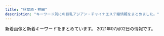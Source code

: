 ```yaml
---
title: "秋葉原・神田"
description: "キーワード別にの巨乳アジアン・チャイナエステ嬢情報をまとめました。"
---
```


新着画像と新着キーワードをまとめています。
2021年07月02日の情報です。

<DmmAffiliateIns />
<KeywordTable
  shops={
    [
    {
        "url": "http://yume-massage.info/",
        "keywords": {
            "E": 7,
            "88": 3,
            "85": 2,
            "87": 6,
            "D": 7,
            "86": 3,
            "84": 3,
            "C": 20
        },
        "name": "\u5922",
        "img_links": [
            "http://yume-massage.info/img/nos.jpg",
            "http://yume-massage.info/img/st06.jpg",
            "http://yume-massage.info/img/sta10.jpg",
            "http://yume-massage.info/sp/img/tel.jpg",
            "http://yume-massage.info/sp/img/s9.jpg",
            "http://yume-massage.info/sp/img/cam.jpg",
            "http://yume-massage.info/img/st4.jpg",
            "http://yume-massage.info/sp/img/pic.jpg",
            "http://yume-massage.info/img/sta4.jpg",
            "http://yume-massage.info/img/sta9.jpg",
            "http://yume-massage.info/sp/img/p-9.jpg",
            "http://yume-massage.info/img/st1.jpg",
            "http://yume-massage.info/img/head.jpg",
            "http://yume-massage.info/sp/img/s1.jpg",
            "http://yume-massage.info/img/s9.jpg",
            "http://yume-massage.info/img/r9.jpg",
            "http://yume-massage.info/img/st6.jpg",
            "http://yume-massage.info/img/st3.jpg",
            "http://yume-massage.info/img/st5.jpg",
            "http://yume-massage.info/img/sta6.jpg",
            "http://yume-massage.info/img/s10.jpg",
            "http://yume-massage.info/sp/img/sys.jpg",
            "http://yume-massage.info/sp/img/s10.jpg",
            "http://yume-massage.info/sp/img/t-t.jpg",
            "http://yume-massage.info/img/s6.jpg",
            "http://yume-massage.info/img/s7.jpg",
            "http://yume-massage.info/sp/img/s8.jpg",
            "http://yume-massage.info/sp/img/tit.jpg",
            "http://yume-massage.info/sp/img/s7.jpg",
            "http://yume-massage.info/img/botton.jpg",
            "http://yume-massage.info/img/st9.jpg",
            "http://yume-massage.info/img/sta8.jpg",
            "http://yume-massage.info/sp/img/time.jpg",
            "http://yume-massage.info/img/mo.png",
            "http://yume-massage.info/img/st10.jpg",
            "http://yume-massage.info/sp/img/s4.jpg",
            "http://yume-massage.info/sp/img/pc.jpg",
            "http://yume-massage.info/img/xmas.png",
            "http://yume-massage.info/img/s1.jpg",
            "http://yume-massage.info/img/st2.jpg",
            "http://yume-massage.info/img/sta7.jpg",
            "http://yume-massage.info/img/kan.jpg",
            "http://yume-massage.info/sp/img/botton.jpg",
            "http://yume-massage.info/img/sta1.jpg",
            "http://yume-massage.info/img/head2.jpg",
            "http://yume-massage.info/sp/img/t-o.jpg",
            "http://yume-massage.info/sp/img/add.jpg",
            "http://yume-massage.info/sp/img/add2.jpg",
            "http://yume-massage.info/img/s4.jpg",
            "http://yume-massage.info/sp/img/p-6.jpg",
            "http://yume-massage.info/sp/img/t-r.jpg",
            "http://yume-massage.info/sp/img/t-s.jpg",
            "http://yume-massage.info/sp/img/kan.jpg",
            "http://yume-massage.info/img/s8.jpg",
            "http://yume-massage.info/img/st8.jpg",
            "http://yume-massage.info/sp/img/t-a.jpg",
            "http://yume-massage.info/sp/img/s6.jpg",
            "http://yume-massage.info/img/st7.jpg",
            "http://yume-massage.info/sp/img/info.jpg",
            "http://yume-massage.info/sp/img/p-10.jpg"
        ],
        "station": "\u6d45\u8349\u6a4b\u99c5"
    },
    {
        "img_links": [
            "http://www.asakusabashi-est.xyz/images/top/t2.jpg",
            "http://www.asakusabashi-est.xyz/images/index-aridel_02.jpg",
            "http://www.asakusabashi-est.xyz/images/nav/lanmu-t-job.jpg",
            "http://www.asakusabashi-est.xyz/images/idnex-down/index-down-if_05.jpg",
            "http://www.asakusabashi-est.xyz/images/shop/zi2.png",
            "http://www.asakusabashi-est.xyz/images/shop/zi4.png",
            "http://www.asakusabashi-est.xyz/images/index-aridel_18.jpg",
            "http://www.asakusabashi-est.xyz/images/sys/lanmu-zi-s7.png",
            "http://www.asakusabashi-est.xyz/images/idnex-down/index-down-if_03.jpg",
            "http://www.asakusabashi-est.xyz/images/staff/akira.jpg",
            "http://www.asakusabashi-est.xyz/images/staff/2/moro/moro.jpg",
            "http://www.asakusabashi-est.xyz/images/staff/4/3.jpg",
            "http://www.asakusabashi-est.xyz/images/idnex-down/index-down-if_07.jpg",
            "http://www.asakusabashi-est.xyz/images/staff/4/2.jpg",
            "http://www.asakusabashi-est.xyz/images/top/t3.jpg",
            "http://www.asakusabashi-est.xyz/images/shop/zi.png",
            "http://www.asakusabashi-est.xyz/images/nav/lanmu-t-st.jpg",
            "http://www.asakusabashi-est.xyz/images/staff/6.jpg",
            "http://www.asakusabashi-est.xyz/images/index-aridel_07.jpg",
            "http://www.asakusabashi-est.xyz/images/index-aridel_24.jpg",
            "http://www.asakusabashi-est.xyz/images/index-aridel_10.jpg",
            "http://www.asakusabashi-est.xyz/images/nav/lanmu-t-sys.jpg",
            "http://www.asakusabashi-est.xyz/images/staff/4/4.jpg",
            "http://www.asakusabashi-est.xyz/images/idnex-down/index-down-if_12.jpg",
            "http://www.asakusabashi-est.xyz/images/top/t3.png",
            "http://www.asakusabashi-est.xyz/images/shop/zi3.png",
            "http://www.asakusabashi-est.xyz/images/index-aridel_20.jpg"
        ],
        "keywords": {
            "84": 1
        },
        "url": "http://www.asakusabashi-est.xyz/",
        "name": "Oualia\u30fb\u30af\u30aa\u30ea\u30a2",
        "station": "JR\u6d45\u8349\u6a4b\u99c5\u6771\u53e3"
    },
    {
        "station": "JR\u795e\u7530\u99c5\u897f\u53e3",
        "img_links": [
            "https://kanda-on.work/images/st/st_mika2.jpg",
            "https://kanda-on.work/images/st/st_yuumi.jpg",
            "https://kanda-on.work/images/st/st_kana.jpg",
            "https://kanda-on.work/images/st/st_akira.jpg",
            "https://kanda-on.work/images/top_campaign.jpg",
            "https://kanda-on.work/images/st/st_saya.jpg",
            "https://kanda-on.work/images/st/st_mio.jpg",
            "https://kanda-on.work/images/st/st_rara.jpg",
            "https://kanda-on.work/images/st/st_mika.jpg",
            "https://kanda-on.work/images/st/st_rio.jpg",
            "https://kanda-on.work/images/st/st_ayumi.jpg",
            "https://kanda-on.work/images/st/st_kiki.jpg",
            "https://kanda-on.work/images/top2.png",
            "https://kanda-on.work/images/st/st_ruka.jpg",
            "https://kanda-on.work/images/st/st_ringo.jpg",
            "https://kanda-on.work/images/st/st_kaori.jpg",
            "https://kanda-on.work/images/st/st_natsuko.jpg",
            "https://kanda-on.work/images/st/st_koko.jpg",
            "https://kanda-on.work/images/st/st_miki.jpg",
            "https://kanda-on.work/images/st/st_hitomi.jpg",
            "https://kanda-on.work/images/st/st_arisa.jpg",
            "https://kanda-on.work/images/st/st_yuzuki.jpg",
            "https://kanda-on.work/images/st/st_lemon.jpg",
            "https://kanda-on.work/images/st/st_haruka.jpg",
            "https://kanda-on.work/images/st/st_ruru.jpg",
            "https://kanda-on.work/images/st/st_mina.jpg",
            "https://kanda-on.work/images/st/st_rara2.jpg",
            "https://kanda-on.work/images/top_campaign_bottom.jpg",
            "https://kanda-on.work/images/st/st_yuri.jpg",
            "https://kanda-on.work/images/st/st_yuki.jpg",
            "https://kanda-on.work/images/st/st_moe.jpg",
            "https://kanda-on.work/images/top.png",
            "https://kanda-on.work/images/st/st_yukina.jpg"
        ],
        "keywords": {
            "F": 29,
            "\u4e73": 6,
            "\u5de8\u4e73": 6,
            "C": 33,
            "G": 4
        },
        "url": "https://kanda-on.work/",
        "name": "\u6e29"
    },
    {
        "url": "https://mizuno-koi.com/",
        "img_links": [
            "https://mizuno-koi.com/wp-content/uploads/2019/12/345678976mizunoko.jpg",
            "https://mizuno-koi.com/wp-content/uploads/2019/06/WechatIMG506.jpeg",
            "https://mizuno-koi.com/wp-content/uploads/2021/03/897261mizunoko.jpg",
            "https://mizuno-koi.com/wp-content/themes/este/img/1.jpg",
            "https://mizuno-koi.com/wp-content/uploads/2021/05/87652178mizunoko.jpg",
            "https://mizuno-koi.com/wp-content/uploads/2019/12/21mizunoko.jpg",
            "https://mizuno-koi.com/wp-content/themes/este/img/tel_header.png",
            "https://mizuno-koi.com/wp-content/themes/este/img/top-img03.png",
            "https://mizuno-koi.com/wp-content/uploads/2021/06/2111mizunoko.jpg",
            "https://mizuno-koi.com/wp-content/uploads/2021/05/8761iyashinoizumi.jpg",
            "https://mizuno-koi.com/wp-content/themes/este/img/top-img02e.png",
            "https://mizuno-koi.com/wp-content/uploads/2021/03/32121mizunoko.jpg",
            "https://mizuno-koi.com/wp-content/themes/este/img/top-img01a.png",
            "https://mizuno-koi.com/wp-content/uploads/2019/12/121mizunoko.jpg",
            "https://mizuno-koi.com/wp-content/uploads/2020/01/211mizunoko.jpg",
            "https://mizuno-koi.com/wp-content/uploads/2019/12/21897mizunoko.jpg",
            "https://mizuno-koi.com/wp-content/uploads/2021/06/8976512mizunoko.jpg",
            "https://mizuno-koi.com/wp-content/themes/este/img/3.jpg",
            "https://mizuno-koi.com/wp-content/uploads/2021/06/423567867tymizunoko.jpg",
            "https://mizuno-koi.com/wp-content/themes/este/img/2.jpg",
            "https://mizuno-koi.com/wp-content/themes/este/img/tel_footer.png",
            "https://mizuno-koi.com/wp-content/themes/este/img/call.png",
            "https://mizuno-koi.com/wp-content/themes/este/img/top-img01.png",
            "https://mizuno-koi.com/wp-content/themes/este/img/top-img04.png",
            "https://mizuno-koi.com/wp-content/uploads/2021/03/2111mizunoko.jpg",
            "https://mizuno-koi.com/wp-content/uploads/2021/03/9876543mizunoko.jpg",
            "https://mizuno-koi.com/wp-content/uploads/2021/05/45678976mizunoko.jpg",
            "https://mizuno-koi.com/wp-content/themes/este/img/4.jpg",
            "https://mizuno-koi.com/wp-content/uploads/2019/04/89765241mizunoko.jpg",
            "https://mizuno-koi.com/wp-content/themes/este/img/top-img01b.png"
        ],
        "station": "JR\u795e\u7530\u99c5\u5357\u53e3",
        "keywords": {
            "C": 10,
            "E": 10,
            "D": 28
        },
        "name": "\u6c34\u306e\u604b"
    },
    {
        "station": "JR\u795e\u7530\u99c5\u5317\u53e3",
        "url": "http://yudokoro.xyz/",
        "img_links": [
            "http://yudokoro.xyz/images/st/st_momoka.jpg",
            "http://yudokoro.xyz/images/st/st_mimi.jpg",
            "http://yudokoro.xyz/images/header_main_visual1.jpg",
            "http://yudokoro.xyz/images/st/st_miho.jpg",
            "http://yudokoro.xyz/images/st/st_yaya.jpg",
            "http://yudokoro.xyz/images/st/st_miro.jpg",
            "http://yudokoro.xyz/images/concept.jpg",
            "http://yudokoro.xyz/images/news_image.jpg",
            "http://yudokoro.xyz/images/header_img.png",
            "http://yudokoro.xyz/images/st/st_koko.jpg",
            "http://yudokoro.xyz/images/st/st_yuyu.jpg",
            "http://yudokoro.xyz/images/st/st_rena.jpg",
            "http://yudokoro.xyz/images/st/st_yui.jpg",
            "http://yudokoro.xyz/images/st/st_ao.jpg",
            "http://yudokoro.xyz/images/st/st_hana.jpg",
            "http://yudokoro.xyz/images/st/st_ai.jpg",
            "http://yudokoro.xyz/images/header_main_visual2.jpg",
            "http://yudokoro.xyz/images/st/st_yumi.jpg",
            "http://yudokoro.xyz/images/st/st_hime.jpg",
            "http://yudokoro.xyz/images/campaign.jpg",
            "http://yudokoro.xyz/images/header_main_visual3.jpg",
            "http://yudokoro.xyz/images/st/st_rara.jpg",
            "http://yudokoro.xyz/images/st/st_narumi.jpg",
            "http://yudokoro.xyz/images/st/st_miku.jpg",
            "http://yudokoro.xyz/images/st/st_maya.jpg"
        ],
        "keywords": {
            "F": 28,
            "D": 336,
            "E": 56,
            "C": 56,
            "G": 28
        },
        "name": "\u7652\u51e6\uff5e\u3086\u3069\u3053\u308d"
    },
    {
        "keywords": {
            "88": 1,
            "86": 1,
            "C": 2,
            "D": 2,
            "87": 2
        },
        "img_links": [
            "http://megami.estheya.com/css/nav/nav-004.jpg",
            "http://megami.estheya.com/css/nav/nav-001.jpg",
            "http://megami.estheya.com/css/nav/nav-005.jpg",
            "http://megami.estheya.com/css/staff/staff004-a.jpg",
            "http://megami.estheya.com/css/top02.jpg",
            "http://megami.estheya.com/css/staff/staff002-a.jpg",
            "http://megami.estheya.com/css/nav/nav-006.jpg",
            "http://megami.estheya.com/css/staff/staff003-a.jpg",
            "http://megami.estheya.com/css/right.jpg",
            "http://megami.estheya.com/css/left.jpg",
            "http://megami.estheya.com/css/top03.jpg",
            "http://megami.estheya.com/css/staff/staff001-a.jpg",
            "http://megami.estheya.com/css/cam001.jpg",
            "http://megami.estheya.com/css/staff/staff001-b.jpg",
            "http://megami.estheya.com/css/nav/nav-0002.jpg",
            "http://megami.estheya.com/css/nav/nav-0003.jpg",
            "http://megami.estheya.com/css/head01.jpg",
            "http://megami.estheya.com/css/staff/pro.jpg",
            "http://megami.estheya.com/css/foot.jpg"
        ],
        "name": "\u7652\u3057\u306e\u5973\u795e",
        "station": "JR\u79cb\u8449\u539f\u99c5\u662d\u548c\u901a\u308a\u53e3",
        "url": "http://megami.estheya.com/"
    },
    {
        "station": "JR\u6d45\u8349\u6a4b\u99c5\u6771\u53e3",
        "name": "Ainsel\u30fb\u30a8\u30a4\u30f3\u30bb\u30eb",
        "keywords": {},
        "img_links": [],
        "url": "http://ainsel.tyo.ac/"
    },
    {
        "name": "\u8336\u8336",
        "url": "http://esute-kanda.tokyo/",
        "station": "\u795e\u7530\u99c5\u897f\u53e3",
        "img_links": [
            "http://esute-kanda.tokyo/images/st/st_sara.jpg",
            "http://esute-kanda.tokyo/images/st/st_haruna.jpg",
            "http://esute-kanda.tokyo/images/st/st_neko.jpg",
            "http://esute-kanda.tokyo/images/st/st_kokona.jpg",
            "http://esute-kanda.tokyo/images/st/st_suzu.jpg",
            "http://esute-kanda.tokyo/images/access/ac_photo.jpg",
            "http://esute-kanda.tokyo/images/st/st_ryo.jpg",
            "http://esute-kanda.tokyo/images/st/st_moka.jpg",
            "http://esute-kanda.tokyo/images/st/st_jennie2.jpg",
            "http://esute-kanda.tokyo/images/st/st_mitsu.jpg",
            "http://esute-kanda.tokyo/images/st/st_melon.jpg",
            "http://esute-kanda.tokyo/images/st/st_yuki.jpg",
            "http://esute-kanda.tokyo/images/st/st_jennie.jpg",
            "http://esute-kanda.tokyo/images/st/st_ran.jpg",
            "http://esute-kanda.tokyo/images/st/st_rui2.jpg",
            "http://esute-kanda.tokyo/images/st/st_natsumi.jpg",
            "http://esute-kanda.tokyo/images/st/st_ayaka.jpg",
            "http://esute-kanda.tokyo/images/st/st_mariko.jpg",
            "http://esute-kanda.tokyo/images/st/st_riko.jpg",
            "http://esute-kanda.tokyo/images/st/st_yuuka.jpg",
            "http://esute-kanda.tokyo/images/st/st_yuyu.jpg",
            "http://esute-kanda.tokyo/images/st/st_mimi.jpg",
            "http://esute-kanda.tokyo/images/st/st_mao.jpg",
            "http://esute-kanda.tokyo/images/st/st_kanon.jpg",
            "http://esute-kanda.tokyo/images/st/st_riri.jpg",
            "http://esute-kanda.tokyo/images/st/st_ringo.jpg",
            "http://esute-kanda.tokyo/images/top.png",
            "http://esute-kanda.tokyo/images/st/st_nanami.jpg",
            "http://esute-kanda.tokyo/images/st/st_nono.jpg",
            "http://esute-kanda.tokyo/images/top2.png"
        ],
        "keywords": {
            "\u80f8": 1,
            "D": 12,
            "E": 4,
            "G": 6,
            "\u4e73": 5,
            "F": 16,
            "C": 24,
            "\u5de8\u4e73": 1,
            "\u7206\u4e73": 4
        }
    },
    {
        "station": "JR\u79cb\u8449\u539f\u99c5\u662d\u548c\u901a\u308a\u53e3",
        "keywords": {
            "86": 5,
            "C": 11,
            "D": 8,
            "87": 3
        },
        "name": "\u96a0\u308c\u5bb6",
        "url": "http://jasmine-massage.info/",
        "img_links": [
            "http://jasmine-massage.info/img/sta218.jpg",
            "http://jasmine-massage.info/img/sta221.jpg",
            "http://jasmine-massage.info/img/mo.png",
            "http://jasmine-massage.info/img/s218.jpg",
            "http://jasmine-massage.info/img/nos.jpg",
            "http://jasmine-massage.info/img/sta222.jpg",
            "http://jasmine-massage.info/img/s221.jpg",
            "http://jasmine-massage.info/img/st0222.jpg",
            "http://jasmine-massage.info/img/st221.jpg",
            "http://jasmine-massage.info/img/botton.jpg",
            "http://jasmine-massage.info/img/sj.jpg",
            "http://jasmine-massage.info/i/img/r3.jpg",
            "http://jasmine-massage.info/i/img/r1.jpg",
            "http://jasmine-massage.info/i/img/sta218.jpg",
            "http://jasmine-massage.info/i/img/st221.jpg",
            "http://jasmine-massage.info/img/head.jpg",
            "http://jasmine-massage.info/i/img/sta224.jpg",
            "http://jasmine-massage.info/i/img/sta221.jpg",
            "http://jasmine-massage.info/img/sta224.jpg",
            "http://jasmine-massage.info/i/img/r4.jpg",
            "http://jasmine-massage.info/i/img/r2.jpg",
            "http://jasmine-massage.info/img/s224.jpg",
            "http://jasmine-massage.info/img/st222.jpg",
            "http://jasmine-massage.info/img/st224.jpg",
            "http://jasmine-massage.info/img/s222.jpg",
            "http://jasmine-massage.info/img/st218.jpg",
            "http://jasmine-massage.info/i/img/sta222.jpg"
        ]
    },
    {
        "name": "\u59d1\u5a18\uff5e\u30af\u30fc\u30cb\u30e3\u30f3\uff5e",
        "url": "http://esthe-aroma.net/",
        "keywords": {
            "88": 1,
            "86": 3,
            "85": 2,
            "D": 4,
            "E": 2
        },
        "img_links": [
            "http://esthe-aroma.net/images/sys.jpg",
            "http://esthe-aroma.net/images/kan.jpg",
            "http://esthe-aroma.net/images/cg021.jpg",
            "http://esthe-aroma.net/images/ncg.jpg",
            "http://esthe-aroma.net/images/fbt.jpg",
            "http://esthe-aroma.net/images/no.png",
            "http://esthe-aroma.net/images/r2.jpg",
            "http://esthe-aroma.net/images/cg01.jpg",
            "http://esthe-aroma.net/images/cg02.jpg",
            "http://esthe-aroma.net/images/tit1.jpg",
            "http://esthe-aroma.net/images/tit2.jpg",
            "http://esthe-aroma.net/images/r3.jpg",
            "http://esthe-aroma.net/images/tit5.jpg",
            "http://esthe-aroma.net/images/fbf.jpg",
            "http://esthe-aroma.net/images/r1.jpg",
            "http://esthe-aroma.net/images/fla.jpg",
            "http://esthe-aroma.net/images/cg04.jpg",
            "http://esthe-aroma.net/images/top.jpg",
            "http://esthe-aroma.net/images/tit3.jpg",
            "http://esthe-aroma.net/images/r4.jpg",
            "http://esthe-aroma.net/images/tit4.jpg",
            "http://esthe-aroma.net/images/cg03.jpg"
        ],
        "station": "JR\u79cb\u8449\u539f\u99c5\u662d\u548c\u901a\u308a\u53e3"
    },
    {
        "keywords": {
            "F": 3,
            "87": 8,
            "D": 7,
            "E": 1,
            "89": 1,
            "G": 1,
            "88": 1,
            "86": 1,
            "90": 1
        },
        "name": "RAVE \u30ec\u30a4\u30f4",
        "url": "http://www.rave.masg.info/",
        "img_links": [
            "http://www.rave.masg.info/images/s3.jpg",
            "http://www.rave.masg.info/files/008.jpg",
            "http://www.rave.masg.info/files/015.jpg",
            "http://www.rave.masg.info/files/003-03.jpg",
            "http://www.rave.masg.info/files/018-02.jpg",
            "http://www.rave.masg.info/files/006-03.jpg",
            "http://www.rave.masg.info/images/shop/shop01.jpg",
            "http://www.rave.masg.info/images/infotiao1.jpg",
            "http://www.rave.masg.info/files/015-03.jpg",
            "http://www.rave.masg.info/files/008-02.jpg",
            "http://www.rave.masg.info/files/006.jpg",
            "http://www.rave.masg.info/images/maga.jpg",
            "http://www.rave.masg.info/files/002.jpg",
            "http://www.rave.masg.info/files/005.jpg",
            "http://www.rave.masg.info/files/009-02.jpg",
            "http://www.rave.masg.info/files/005-03.jpg",
            "http://www.rave.masg.info/files/020-02.jpg",
            "http://www.rave.masg.info/files/021.jpg",
            "http://www.rave.masg.info/files/009-03.jpg",
            "http://www.rave.masg.info/files/019.jpg",
            "http://www.rave.masg.info/images/new3.png",
            "http://www.rave.masg.info/files/014-03.jpg",
            "http://www.rave.masg.info/images/s1.jpg",
            "http://www.rave.masg.info/images/shop/shop03.jpg",
            "http://www.rave.masg.info/files/003-02.jpg",
            "http://www.rave.masg.info/images/service.png",
            "http://www.rave.masg.info/images/new1.png",
            "http://www.rave.masg.info/images/xian.png",
            "http://www.rave.masg.info/files/014.jpg",
            "http://www.rave.masg.info/images/s2.jpg",
            "http://www.rave.masg.info/files/021-02.jpg",
            "http://www.rave.masg.info/images/zi_massage.png",
            "http://www.rave.masg.info/images/zi_staff.png",
            "http://www.rave.masg.info/images/tel.png",
            "http://www.rave.masg.info/files/019-02.jpg",
            "http://www.rave.masg.info/images/s5.jpg",
            "http://www.rave.masg.info/files/002-02.jpg",
            "http://www.rave.masg.info/images/pick.png",
            "http://www.rave.masg.info/files/020.jpg",
            "http://www.rave.masg.info/files/021-03.jpg",
            "http://www.rave.masg.info/images/shop/shop04.jpg",
            "http://www.rave.masg.info/files/020-03.jpg",
            "http://www.rave.masg.info/files/006-02.jpg",
            "http://www.rave.masg.info/files/008-03.jpg",
            "http://www.rave.masg.info/images/shop/shop02.jpg",
            "http://www.rave.masg.info/files/018-03.jpg",
            "http://www.rave.masg.info/files/015-02.jpg",
            "http://www.rave.masg.info/files/018.jpg",
            "http://www.rave.masg.info/files/014-02.jpg",
            "http://www.rave.masg.info/files/005-02.jpg",
            "http://www.rave.masg.info/files/009.jpg",
            "http://www.rave.masg.info/files/003.jpg",
            "http://www.rave.masg.info/images/main_top.png",
            "http://www.rave.masg.info/files/019-03.jpg",
            "http://www.rave.masg.info/files/002-03.jpg",
            "http://www.rave.masg.info/images/main_bottom.png",
            "http://www.rave.masg.info/images/s4.jpg"
        ],
        "station": "JR\u79cb\u8449\u539f\u99c5\u662d\u548c\u901a\u308a\u53e3"
    },
    {
        "keywords": {
            "D": 3,
            "E": 2
        },
        "name": "COCORO",
        "img_links": [
            "http://k-cocoro.co/images/003.jpg",
            "http://k-cocoro.co/images/grande.jpg",
            "http://k-cocoro.co/images/ss.jpg",
            "http://k-cocoro.co/images/yu.jpg",
            "http://k-cocoro.co/images/remo.jpg",
            "http://k-cocoro.co/images/girl_top.png",
            "http://k-cocoro.co/images/shishu_02.jpg",
            "http://k-cocoro.co/images/news_top.jpg",
            "http://k-cocoro.co/images/004.jpg",
            "http://k-cocoro.co/images/002.jpg",
            "http://k-cocoro.co/images/yui.jpg",
            "http://k-cocoro.co/images/noimage.jpg",
            "http://k-cocoro.co/images/girl_01.png",
            "http://k-cocoro.co/images/tite-staff.png",
            "http://k-cocoro.co/images/tite-magazine.png",
            "http://k-cocoro.co/images/mya.jpg",
            "http://k-cocoro.co/images/right_bottom.png",
            "http://k-cocoro.co/images/001.jpg",
            "http://k-cocoro.co/images/mail.png",
            "http://k-cocoro.co/images/girl_03.png",
            "http://k-cocoro.co/images/girlx_top.png",
            "http://k-cocoro.co/images/s2.jpg",
            "http://k-cocoro.co/images/shishu_03.jpg",
            "http://k-cocoro.co/images/pagetop.png",
            "http://k-cocoro.co/images/nei_03.png",
            "http://k-cocoro.co/images/itigo1.jpg",
            "http://k-cocoro.co/images/right_top.png",
            "http://k-cocoro.co/images/rika.jpg",
            "http://k-cocoro.co/images/shishu_01.jpg",
            "http://k-cocoro.co/images/itigo2.jpg",
            "http://k-cocoro.co/images/nei_01.png"
        ],
        "url": "http://k-cocoro.co/",
        "station": "JR\u795e\u7530\u99c5\u6771\u53e3"
    },
    {
        "name": "AKB",
        "url": "http://x-akb.info/",
        "img_links": [
            "http://x-akb.info/img/st34.jpg",
            "http://x-akb.info/img/p-36.jpg",
            "http://x-akb.info/img/st0035.jpg",
            "http://x-akb.info/img/t2.jpg",
            "http://x-akb.info/img/p-49.jpg",
            "http://x-akb.info/img/t1.jpg",
            "http://x-akb.info/img/st42.jpg",
            "http://x-akb.info/img/bottom.png",
            "http://x-akb.info/img/p-43.jpg",
            "http://x-akb.info/img/st0043.jpg",
            "http://x-akb.info/img/mo.png",
            "http://x-akb.info/img/st035.jpg",
            "http://x-akb.info/img/p-50.jpg",
            "http://x-akb.info/img/st043.jpg",
            "http://x-akb.info/img/p-40.jpg",
            "http://x-akb.info/img/st45.jpg",
            "http://x-akb.info/img/p-42.jpg",
            "http://x-akb.info/img/st44.jpg",
            "http://x-akb.info/img/t3.jpg",
            "http://x-akb.info/img/p-45.jpg",
            "http://x-akb.info/img/p-35.jpg",
            "http://x-akb.info/img/p-44.jpg",
            "http://x-akb.info/img/st49.jpg",
            "http://asakusabashi.analytics.qlook.net/counter.png",
            "http://x-akb.info/img/p-46.jpg",
            "http://x-akb.info/img/st40.jpg",
            "http://x-akb.info/img/st36.jpg",
            "http://x-akb.info/img/p-34.jpg",
            "http://x-akb.info/img/st46.jpg",
            "http://x-akb.info/img/st35.jpg",
            "http://x-akb.info/img/nos.jpg",
            "http://x-akb.info/img/st50.jpg"
        ],
        "station": "JR\u6d45\u8349\u6a4b\u99c5\u6771\u53e3",
        "keywords": {
            "87": 5,
            "84": 1,
            "F": 1,
            "C": 19,
            "D": 10,
            "85": 1,
            "86": 4
        }
    },
    {
        "url": "http://relife.jpest.net/",
        "name": "Relife\uff5e\u30ea\u30e9\u30a4\u30d5\uff5e",
        "img_links": [
            "http://relifeadmin.jpest.net/uploads//2021/03/31F3171B-05C9-4017-9EDC-8B1230FFFA5E-e1616413792413.jpeg",
            "http://relifeadmin.jpest.net/uploads//2021/03/F6CA5A16-B99E-496D-AB73-DFFE18A4E0B9.jpeg",
            "http://relife.jpest.net/images/033.jpg",
            "http://relifeadmin.jpest.net/uploads//2021/03/1.jpeg",
            "http://relife.jpest.net/images/02.jpg",
            "http://relife.jpest.net/images/03.jpg",
            "http://relifeadmin.jpest.net/uploads//2021/03/6A526146-BB8D-45A4-A864-42633965DBF0-e1616413783381.jpeg",
            "http://relife.jpest.net/images/mobile.jpg",
            "http://relifeadmin.jpest.net/uploads//2020/10/C74DC003-B774-4423-93B4-733B4938F550.jpeg",
            "http://relife.jpest.net/images/tt.jpg",
            "http://relifeadmin.jpest.net/uploads//2021/03/4082C373-F43B-4FF9-9F7D-0C0C02162F15.jpeg",
            "http://relifeadmin.jpest.net/uploads//2021/01/IMG_2171.jpg",
            "http://relifeadmin.jpest.net/uploads//2020/10/D81CC5DA-612A-4552-9C4C-145DABF87A82-e1603797285723.jpeg",
            "http://relifeadmin.jpest.net/uploads//2021/03/F1762422-EC67-4A1B-A086-46A0FE212F54-e1616414141494.jpeg",
            "http://relifeadmin.jpest.net/uploads//2020/10/1A4C09F7-F63F-4224-B24D-9E199A9A4BDA.jpeg",
            "http://relife.jpest.net/images/04.jpg",
            "http://relifeadmin.jpest.net/uploads//2021/04/0632FFC8-93C8-4F1D-88BD-364C2CA3AAD9-e1619436169369.jpeg",
            "http://relifeadmin.jpest.net/uploads//2021/03/A7B9063B-BE9C-42C3-B5B8-39B0E93D461D-e1616414911549.jpeg",
            "http://relifeadmin.jpest.net/uploads//2021/04/1.jpg",
            "http://relifeadmin.jpest.net/uploads//2020/10/940B0844-F20E-4D4A-B215-E5BA5372B8E8.jpeg",
            "http://relifeadmin.jpest.net/uploads//2021/03/E6F9C65A-E4D0-41BD-839F-6AFE58551E3A.jpeg",
            "http://relifeadmin.jpest.net/uploads//2020/10/5AD15672-AEE6-4A0A-9CCF-259E75905FCF-e1603711283848.jpeg",
            "http://relifeadmin.jpest.net/uploads//2021/03/322B13E6-26A1-40C3-9EC9-427DE29CA167-e1619436493283.jpeg",
            "http://relifeadmin.jpest.net/uploads//2020/10/9D16F01A-1354-462D-9558-9F957927EF44.jpeg"
        ],
        "station": "JR\u79cb\u8449\u539f\u99c5\u662d\u548c\u901a\u308a\u53e3",
        "keywords": {
            "85": 8,
            "E": 11,
            "C": 15
        }
    },
    {
        "name": "\u7652\u611b",
        "keywords": {
            "E": 3,
            "86": 5,
            "C": 27,
            "84": 6,
            "87": 3,
            "D": 20,
            "85": 18,
            "89": 1,
            "F": 1
        },
        "station": "JR\u79cb\u8449\u539f\u99c5\u662d\u548c\u901a\u308a\u53e3",
        "url": "http://yu-ai.work/",
        "img_links": [
            "http://yu-ai.work/img/acc1.jpg",
            "http://yu-ai.work/img/st09.jpg",
            "http://yu-ai.work/img/st018.jpg",
            "http://yu-ai.work/sp/img/p25.jpg",
            "http://yu-ai.work/img/sta10.jpg",
            "http://yu-ai.work/img/sta23.jpg",
            "http://yu-ai.work/img/sc12.jpg",
            "http://yu-ai.work/sp/img/tit.jpg",
            "http://yu-ai.work/img/sc26.jpg",
            "http://yu-ai.work/img/acc3.jpg",
            "http://yu-ai.work/sp/img/p26.jpg",
            "http://yu-ai.work/img/sc23.jpg",
            "http://yu-ai.work/img/sta18.jpg",
            "http://yu-ai.work/img/head.jpg",
            "http://yu-ai.work/img/st10.jpg",
            "http://yu-ai.work/img/st25.jpg",
            "http://yu-ai.work/sp/img/t-o.jpg",
            "http://yu-ai.work/sp/img/t-s.jpg",
            "http://yu-ai.work/img/st9.jpg",
            "http://yu-ai.work/sp/img/sta26.jpg",
            "http://yu-ai.work/img/sc20.jpg",
            "http://yu-ai.work/img/sta22.jpg",
            "http://yu-ai.work/img/sc25.jpg",
            "http://yu-ai.work/img/sc10.jpg",
            "http://yu-ai.work/img/nos.jpg",
            "http://yu-ai.work/sp/img/sta23.jpg",
            "http://yu-ai.work/sp/img/t-a.jpg",
            "http://yu-ai.work/sp/img/acc2.jpg",
            "http://yu-ai.work/sp/img/sta24.jpg",
            "http://yu-ai.work/sp/img/botton.jpg",
            "http://yu-ai.work/img/st0018.jpg",
            "http://yu-ai.work/sp/img/sta9.jpg",
            "http://yu-ai.work/img/st19.jpg",
            "http://yu-ai.work/img/acc2.jpg",
            "http://yu-ai.work/img/st009.jpg",
            "http://yu-ai.work/sp/img/sta25.jpg",
            "http://yu-ai.work/img/sc18.jpg",
            "http://yu-ai.work/img/st23.jpg",
            "http://yu-ai.work/sp/img/sta22.jpg",
            "http://yu-ai.work/sp/img/time.jpg",
            "http://yu-ai.work/sp/img/p18.jpg",
            "http://yu-ai.work/img/st12.jpg",
            "http://yu-ai.work/sp/img/nos.jpg",
            "http://yu-ai.work/img/sta26.jpg",
            "http://yu-ai.work/img/sta20.jpg",
            "http://yu-ai.work/sp/img/pc.jpg",
            "http://yu-ai.work/img/sta24.jpg",
            "http://yu-ai.work/sp/img/tel.jpg",
            "http://yu-ai.work/sp/img/sys.jpg",
            "http://yu-ai.work/img/st18.jpg",
            "http://yu-ai.work/img/st020.jpg",
            "http://yu-ai.work/img/fla.jpg",
            "http://yu-ai.work/sp/img/p24.jpg",
            "http://yu-ai.work/sp/img/t-r.jpg",
            "http://yu-ai.work/img/st019.jpg",
            "http://yu-ai.work/sp/img/cam.jpg",
            "http://yu-ai.work/sp/img/sta19.jpg",
            "http://yu-ai.work/img/sc19.jpg",
            "http://yu-ai.work/img/st00022.jpg",
            "http://yu-ai.work/img/sc22.jpg",
            "http://yu-ai.work/img/sc24.jpg",
            "http://yu-ai.work/img/men-es-ran.jpg",
            "http://yu-ai.work/img/sta25.jpg",
            "http://yu-ai.work/img/sta12.jpg",
            "http://yu-ai.work/img/st22.jpg",
            "http://yu-ai.work/img/sc9.jpg",
            "http://yu-ai.work/sp/img/add.jpg",
            "http://yu-ai.work/img/st20.jpg",
            "http://yu-ai.work/sp/img/acc3.jpg",
            "http://yu-ai.work/img/botton.jpg",
            "http://yu-ai.work/img/st012.jpg",
            "http://yu-ai.work/img/st26.jpg",
            "http://yu-ai.work/sp/img/acc1.jpg",
            "http://yu-ai.work/img/sta9.jpg",
            "http://yu-ai.work/sp/img/info.jpg",
            "http://yu-ai.work/sp/img/sta12.jpg",
            "http://yu-ai.work/sp/img/sta10.jpg",
            "http://yu-ai.work/img/st010.jpg",
            "http://yu-ai.work/sp/img/sta20.jpg",
            "http://yu-ai.work/img/st24.jpg",
            "http://yu-ai.work/sp/img/sta18.jpg",
            "http://yu-ai.work/img/sta19.jpg",
            "http://yu-ai.work/sp/img/t-t.jpg",
            "http://yu-ai.work/img/st022.jpg",
            "http://yu-ai.work/sp/img/pic.jpg",
            "http://yu-ai.work/img/st0022.jpg",
            "http://yu-ai.work/img/st0012.jpg"
        ]
    },
    {
        "station": "JR\u795e\u7530\u99c5\u6771\u53e3",
        "name": "\u5143\u6c17\u30e2\u30ea\u30e2\u30ea",
        "url": "http://genki-morix2.asia/",
        "img_links": [
            "http://genki-morix2.asia/img/st59.jpg",
            "http://genki-morix2.asia/img/st55.jpg",
            "http://genki-morix2.asia/img/sta55.jpg",
            "http://genki-morix2.asia/img/botton.png",
            "http://genki-morix2.asia/img/st051.jpg",
            "http://genki-morix2.asia/img/st52.jpg",
            "http://genki-morix2.asia/img/sta51.jpg",
            "http://genki-morix2.asia/img/a.png",
            "http://genki-morix2.asia/img/Q.png",
            "http://genki-morix2.asia/img/st30.jpg",
            "http://genki-morix2.asia/img/sta47.jpg",
            "http://genki-morix2.asia/img/sta59.jpg",
            "http://genki-morix2.asia/img/i.png",
            "http://genki-morix2.asia/img/st51.jpg",
            "http://genki-morix2.asia/img/st47.jpg",
            "http://genki-morix2.asia/img/st16.jpg",
            "http://genki-morix2.asia/img/no-photo-newface.jpg"
        ],
        "keywords": {
            "88": 3,
            "84": 2,
            "85": 3,
            "87": 7,
            "C": 9
        }
    },
    {
        "img_links": [
            "https://love-garden.jp/img/room/entrance02.png",
            "https://love-garden.jp/wp-content/uploads/2017/03/06.png",
            "https://love-garden.jp/wp-content/uploads/2016/12/07.png",
            "https://love-garden.jp/img/room/entrance01.png",
            "https://love-garden.jp/wp-content/uploads/2020/10/shot.png",
            "https://love-garden.jp/wp-content/uploads/2018/03/tomo24.jpg",
            "https://love-garden.jp/wp-content/uploads/2020/11/2_pc.png",
            "https://love-garden.jp/img/about/akasuri.png",
            "https://love-garden.jp/images/staff/yumi22.jpg",
            "https://love-garden.jp/wp-content/uploads/2020/11/5_pc.png",
            "https://love-garden.jp/images/staff/tomo.jpg",
            "https://love-garden.jp/images/staff/satomi22.png",
            "https://love-garden.jp/img/about/oil1.png",
            "https://love-garden.jp/images/staff/sera23.png",
            "https://love-garden.jp/wp-content/uploads/2021/05/mio22_edit.jpg",
            "https://love-garden.jp/wp-content/uploads/2020/10/ElGEs4UUcAATW6J-550x400.jpg",
            "https://love-garden.jp/wp-content/uploads/2020/10/shot-830x576.png",
            "https://love-garden.jp/wp-content/uploads/2020/10/entrance02.png",
            "https://love-garden.jp/wp-content/uploads/2020/10/sayaka23.jpg",
            "https://love-garden.jp/wp-content/uploads/2020/11/kiki.jpg",
            "https://love-garden.jp/wp-content/uploads/2020/10/entrance02-830x553.png",
            "https://love-garden.jp/img/about/awasentai.png",
            "https://love-garden.jp/wp-content/uploads/2015/05/lovegardendefault.jpg",
            "https://love-garden.jp/images/staff/sayaka23.jpg",
            "https://love-garden.jp/wp-content/uploads/2020/10/ElGEs4UUcAATW6J.jpg",
            "https://love-garden.jp/wp-content/uploads/2020/10/ElGEs4UUcAATW6J-830x1107.jpg",
            "https://love-garden.jp/wp-content/uploads/2020/10/sera23.jpg",
            "https://love-garden.jp/img/about/oil2.png",
            "https://love-garden.jp/wp-content/uploads/2021/05/yumi22.jpg",
            "https://love-garden.jp/images/staff/mio22_edit.jpg",
            "https://love-garden.jp/wp-content/uploads/2020/10/satomi22.png",
            "https://love-garden.jp/wp-content/uploads/2016/12/07-550x400.png",
            "https://love-garden.jp/images/staff/kiki.jpg",
            "https://love-garden.jp/wp-content/uploads/2020/10/shot-550x400.png"
        ],
        "url": "https://love-garden.jp/",
        "name": "\u30e9\u30d6\u30ac\u30fc\u30c7\u30f3",
        "keywords": {
            "\u30bb\u30af\u30b7\u30fc": 8,
            "92": 10,
            "E": 20,
            "85": 10,
            "89": 10,
            "C": 20,
            "D": 30,
            "86": 20,
            "87": 20
        },
        "station": "JR\u79cb\u8449\u539f\u99c5\u662d\u548c\u901a\u308a\u53e3"
    },
    {
        "url": "http://chou-massage.work/",
        "keywords": {
            "86": 12,
            "85": 8,
            "F": 2,
            "D": 14,
            "87": 4,
            "C": 38,
            "88": 2,
            "E": 4
        },
        "img_links": [
            "http://chou-massage.work/sp/img/sta3.jpg",
            "http://chou-massage.work/img/sta7.jpg",
            "http://chou-massage.work/img/koko_468x60.png",
            "http://chou-massage.work/sp/img/fla-3.jpg",
            "http://chou-massage.work/img/acc.jpg",
            "http://chou-massage.work/img/fla-3.jpg",
            "http://chou-massage.work/img/st4.jpg",
            "http://chou-massage.work/img/st3.jpg",
            "http://chou-massage.work/img/sta1.jpg",
            "http://chou-massage.work/sp/img/sta4.jpg",
            "http://chou-massage.work/sp/img/st3.jpg",
            "http://chou-massage.work/img/mo.png",
            "http://chou-massage.work/sp/img/sta18.jpg",
            "http://chou-massage.work/img/botton.jpg",
            "http://chou-massage.work/img/st15.jpg",
            "http://chou-massage.work/img/sta12.jpg",
            "http://chou-massage.work/sp/img/sta15.jpg",
            "http://chou-massage.work/sp/img/acc.jpg",
            "http://chou-massage.work/sp/img/fla-2.jpg",
            "http://chou-massage.work/img/st2.jpg",
            "http://chou-massage.work/sp/img/st7.jpg",
            "http://chou-massage.work/sp/img/st4.jpg",
            "http://chou-massage.work/img/st14.jpg",
            "http://chou-massage.work/img/st12.jpg",
            "http://chou-massage.work/img/sta14.jpg",
            "http://chou-massage.work/sp/img/st1.jpg",
            "http://chou-massage.work/sp/img/st12.jpg",
            "http://chou-massage.work/img/sta4.jpg",
            "http://chou-massage.work/img/st18.jpg",
            "http://chou-massage.work/sp/img/sta7.jpg",
            "http://chou-massage.work/img/sta3.jpg",
            "http://chou-massage.work/sp/img/sta14.jpg",
            "http://chou-massage.work/img/sta15.jpg",
            "http://chou-massage.work/img/st7.jpg",
            "http://chou-massage.work/sp/img/st2.jpg",
            "http://chou-massage.work/img/st1.jpg",
            "http://chou-massage.work/sp/img/sta12.jpg",
            "http://chou-massage.work/sp/img/st15.jpg",
            "http://chou-massage.work/img/sta2.jpg",
            "http://chou-massage.work/img/fla-1.jpg",
            "http://chou-massage.work/sp/img/fla-1.jpg",
            "http://chou-massage.work/sp/img/sta1.jpg",
            "http://chou-massage.work/img/sta18.jpg",
            "http://chou-massage.work/sp/img/st18.jpg",
            "http://chou-massage.work/sp/img/koko_468x60.png",
            "http://chou-massage.work/sp/img/st14.jpg",
            "http://chou-massage.work/sp/img/sta2.jpg",
            "http://chou-massage.work/img/fla-2.jpg",
            "http://chou-massage.work/sp/img/mo.png",
            "http://chou-massage.work/sp/img/botton.jpg"
        ],
        "station": "JR\u795e\u7530\u99c5\u897f\u53e3",
        "name": "\u8776"
    },
    {
        "station": "JR\u795e\u7530\u99c5\u6771\u53e3",
        "url": "http://esthe-aroma.pink/",
        "keywords": {
            "E": 1,
            "87": 1,
            "C": 2,
            "85": 2,
            "86": 4,
            "D": 4
        },
        "img_links": [
            "http://esthe-aroma.pink/img/cg03.jpg",
            "http://esthe-aroma.pink/img/cg011.jpg",
            "http://esthe-aroma.pink/img/m1.jpg",
            "http://esthe-aroma.pink/img/m2.jpg",
            "http://esthe-aroma.pink/img/m5.jpg",
            "http://esthe-aroma.pink/img/m20.jpg",
            "http://esthe-aroma.pink/img/cg04.jpg",
            "http://esthe-aroma.pink/img/noo.png",
            "http://esthe-aroma.pink/img/cg01.jpg",
            "http://esthe-aroma.pink/img/cg07.jpg",
            "http://esthe-aroma.pink/img/m3.jpg",
            "http://esthe-aroma.pink/img/m4.jpg",
            "http://esthe-aroma.pink/img/top.jpg",
            "http://esthe-aroma.pink/img/cg02.jpg",
            "http://esthe-aroma.pink/img/cg05.jpg",
            "http://esthe-aroma.pink/img/m6.jpg",
            "http://esthe-aroma.pink/img/cg06.jpg",
            "http://esthe-aroma.pink/img/no.png",
            "http://esthe-aroma.pink/img/m30.jpg",
            "http://esthe-aroma.pink/img/stan.png",
            "http://esthe-aroma.pink/img/m10.jpg",
            "http://esthe-aroma.pink/img/fla.jpg",
            "http://esthe-aroma.pink/img/cg021.jpg",
            "http://esthe-aroma.pink/img/m60.jpg"
        ],
        "name": "\u604b\u306e\u65e5"
    },
    {
        "station": "JR\u79cb\u8449\u539f\u99c5\u662d\u548c\u901a\u308a\u53e3",
        "img_links": [
            "https://yumegokochi1.com/_src/49451725/img20200920211111185467.png",
            "https://yumegokochi1.com/_src/55217505/2c753258-4b4a-4436-bb01-dddebc1a6933.jpg",
            "https://yumegokochi1.com/_src/55217507/214f3b06-7a93-4435-b67c-653f20247784.jpg",
            "https://yumegokochi1.com/_src/49451804/9dfc3519-db15-4421-9d5a-72bca41cf758.jpg",
            "https://yumegokochi1.com/_src/49451751/s__37707790.jpg",
            "https://yumegokochi1.com/_src/49800727/1.jpg",
            "https://yumegokochi1.com/_src/49801147/1.jpg",
            "https://yumegokochi1.com/_src/49451712/gettyimages-1124713982.jpg",
            "https://yumegokochi1.com/_src/49451708/img20200921221149975618.png",
            "https://yumegokochi1.com/_src/49451698/img20200920211111185467.png",
            "https://yumegokochi1.com/_src/55217501/6990384c-3515-4833-8cda-d2f79c2cc75a.jpg",
            "https://yumegokochi1.com/_src/49451694/img20200920141422782540.png",
            "https://yumegokochi1.com/_src/49451690/tel.png",
            "https://yumegokochi1.com/_src/55217509/1195bb54-42ae-4ce1-a948-abcf52be2a7c.jpg",
            "https://yumegokochi1.com/_src/49451704/img20200921221149975618.png",
            "https://yumegokochi1.com/_src/49451706/img20200921221149975618.png",
            "https://yumegokochi1.com/_src/49451762/9dfc3519-db15-4421-9d5a-72bca41cf758.jpg",
            "https://yumegokochi1.com/_src/55217503/426fd58b-9de8-45c4-a8e1-43f1d9723af9.jpg",
            "https://yumegokochi1.com/_src/49451739/s__37322773.jpg",
            "https://yumegokochi1.com/_src/53271233/hinamatsuri.png",
            "https://yumegokochi1.com/_src/49451710/gettyimages-1124713982.jpg",
            "https://yumegokochi1.com/_src/49451714/img20200920211111185467.png",
            "https://yumegokochi1.com/_src/55217511/0c95e25e-714f-4694-8eef-4c2b56b7b26d.jpg"
        ],
        "keywords": {},
        "url": "https://yumegokochi1.com/",
        "name": "\u30d1\u30f3\u30c0\u30de\u30c3\u30b5\u30fc\u30b8"
    },
    {
        "img_links": [
            "https://aroma-god.tokyo/img/top/pic-1.png",
            "https://aroma-god.tokyo/img/st/st_chiaki.jpg",
            "https://aroma-god.tokyo/img/system/sys_step3.jpg",
            "https://aroma-god.tokyo/img/st/st_yuri.jpg",
            "https://aroma-god.tokyo/img/st/st_kaori.jpg",
            "https://aroma-god.tokyo/img/top/nav_06.jpg",
            "https://aroma-god.tokyo/img/st/st_nana.jpg",
            "https://aroma-god.tokyo/img/top/mobile.jpg",
            "https://aroma-god.tokyo/img/system/campaign_new.jpg",
            "https://aroma-god.tokyo/img/top/nav_07.jpg",
            "https://aroma-god.tokyo/img/top/nav_09.jpg",
            "https://aroma-god.tokyo/img/st/st_nanami.jpg",
            "https://aroma-god.tokyo/img/st/st_yui.jpg",
            "https://aroma-god.tokyo/img/st/momoka.jpg",
            "https://aroma-god.tokyo/img/system/campaign_birthday.jpg",
            "https://aroma-god.tokyo/img/top/pic-11.jpg",
            "https://aroma-god.tokyo/img/st/st_rika.jpg",
            "https://aroma-god.tokyo/img/top/nav_05.jpg",
            "https://aroma-god.tokyo/img/st/st_rei.jpg",
            "https://aroma-god.tokyo/img/st/st_rino.jpg",
            "https://aroma-god.tokyo/img/st/st_ai.jpg",
            "https://aroma-god.tokyo/img/system/sys_step2.jpg",
            "https://aroma-god.tokyo/img/system/sys_step4.jpg",
            "https://aroma-god.tokyo/img/system/campaign_open.jpg",
            "https://aroma-god.tokyo/img/system/sys_step1.jpg",
            "https://aroma-god.tokyo/img/top/nav_04.jpg",
            "https://aroma-god.tokyo/img/top/nav_10.jpg",
            "https://aroma-god.tokyo/img/st/saya.jpg",
            "https://aroma-god.tokyo/img/st/st_yuki.jpg",
            "https://aroma-god.tokyo/img/top/nav_03.jpg"
        ],
        "keywords": {
            "82": 4,
            "\u4e73": 1,
            "\u7206\u4e73": 1,
            "D": 24,
            "84": 8,
            "90": 8,
            "88": 23,
            "83": 8,
            "C": 20,
            "F": 23,
            "85": 4,
            "86": 12
        },
        "url": "https://aroma-god.tokyo/",
        "name": "Aroma God -\u30a2\u30ed\u30de\u30b4\u30c3\u30c9-",
        "station": "JR\u795e\u7530\u99c5\u5317\u53e3"
    },
    {
        "name": "NeNe\uff5e\u30cd\u30cd\uff5e",
        "keywords": {
            "F": 4,
            "D": 19,
            "E": 4,
            "C": 45
        },
        "img_links": [
            "http://nene-kanda.net/images/topimage/subimage.jpg",
            "http://nene-kanda.net/images/2.jpg",
            "http://nene-kanda.net/images/share/pagetop.png",
            "http://nene-kanda.net/images/st/st_rumi.jpg",
            "http://nene-kanda.net/images/st/st_mao.jpg",
            "http://nene-kanda.net/images/st/st_mirei.jpg",
            "http://nene-kanda.net/images/topimage/topimage.jpg",
            "http://nene-kanda.net/images/st/st_saki.jpg",
            "http://nene-kanda.net/images/st/st_marumi.jpg",
            "http://nene-kanda.net/images/4.jpg",
            "http://nene-kanda.net/images/st/st_hitomi.jpg",
            "http://nene-kanda.net/images/3.jpg",
            "http://nene-kanda.net/images/1.jpg",
            "http://nene-kanda.net/images/st/st_mie.jpg",
            "http://nene-kanda.net/images/share/sptel.png",
            "http://nene-kanda.net/images/st/st_mimi.jpg",
            "http://nene-kanda.net/images/share/tel.png",
            "http://nene-kanda.net/images/st/st_miki.jpg",
            "http://nene-kanda.net/images/st/st_ruru.jpg"
        ],
        "url": "http://nene-kanda.net/index.html",
        "station": "JR\u795e\u7530\u99c5\u5317\u53e3"
    },
    {
        "name": "\u5065\u5eb7\u574a",
        "img_links": [
            "http://kenkoubo.link/wp-content/uploads/2017/03/08.jpg",
            "http://kenkoubo.link/wp-content/themes/template-salon2/images/camp-bnr3.png",
            "http://kenkoubo.link/wp-content/themes/template-salon2/images/05.jpg",
            "http://kenkoubo.link/wp-content/themes/template-salon2/images/news-ttl.png",
            "http://kenkoubo.link/wp-content/themes/template-salon2/images/camp-bnr4.png",
            "http://kenkoubo.link/wp-content/uploads/2019/05/rin_image_1_syusei-900x1600.jpeg",
            "http://kenkoubo.link/wp-content/themes/template-salon2/images/slider1.jpg",
            "http://kenkoubo.link/wp-content/uploads/2021/03/ayaka_01-900x1201.jpeg",
            "http://kenkoubo.link/wp-content/themes/template-salon2/images/pickup-frame.png",
            "http://kenkoubo.link/wp-content/themes/template-salon2/images/camp-bnr2.png",
            "http://kenkoubo.link/wp-content/themes/template-salon2/images/pickup-ttl.png",
            "http://kenkoubo.link/wp-content/uploads/2017/03/08-250x375.jpg",
            "http://kenkoubo.link/wp-content/uploads/2017/03/03-1-250x375.jpg",
            "http://kenkoubo.link/wp-content/uploads/2020/11/yuko_image_syusei-1.jpg",
            "http://kenkoubo.link/wp-content/uploads/2017/03/08-2.jpg",
            "http://kenkoubo.link/wp-content/uploads/2017/03/07-1.jpg",
            "http://kenkoubo.link/wp-content/themes/template-salon2/images/info2.png",
            "http://kenkoubo.link/wp-content/uploads/2017/03/09.jpg",
            "http://kenkoubo.link/wp-content/themes/template-salon2/images/camp-bnr.png",
            "http://kenkoubo.link/wp-content/uploads/2017/03/03-1.jpg",
            "http://kenkoubo.link/wp-content/themes/template-salon2/images/telm.png",
            "http://kenkoubo.link/wp-content/themes/template-salon2/images/info.png",
            "http://kenkoubo.link/wp-content/uploads/2019/05/ai_image_1_syusei-900x1600.jpeg",
            "http://kenkoubo.link/wp-content/uploads/2020/11/yuko_image_syusei-1-250x375.jpg",
            "http://kenkoubo.link/wp-content/uploads/2021/03/ayaka_01-250x375.jpeg",
            "https://www.mens-anavi.com/img/mens-esthe1.png",
            "http://kenkoubo.link/wp-content/uploads/2019/05/ai_image_1_syusei-250x375.jpeg",
            "http://kenkoubo.link/wp-content/themes/template-salon2/images/03.jpg",
            "http://kenkoubo.link/wp-content/uploads/2021/03/ayaka_4.jpeg",
            "http://kenkoubo.link/wp-content/uploads/2017/03/05-1-250x375.jpg",
            "http://es-tsudanuma.com/wp-content/uploads/2016/10/massage-de_88_31.jpg",
            "http://kenkoubo.link/wp-content/uploads/2017/03/05a.jpg",
            "http://kenkoubo.link/wp-content/uploads/2017/03/08a.jpg",
            "http://kenkoubo.link/wp-content/uploads/2021/03/ayaka_4-300x400.jpeg",
            "http://kenkoubo.link/wp-content/uploads/2017/03/05.jpg",
            "http://kenkoubo.link/wp-content/uploads/2019/05/rin_image_1_syusei-250x375.jpeg",
            "http://kenkoubo.link/wp-content/uploads/2017/03/05-1.jpg",
            "http://kenkoubo.link/wp-content/themes/template-salon2/images/08.jpg"
        ],
        "keywords": {
            "86": 2,
            "88": 4,
            "90": 2,
            "D": 6,
            "89": 4,
            "85": 2,
            "C": 8
        },
        "url": "http://kenkoubo.link",
        "station": "JR\u795e\u7530\u99c5\u5317\u53e3"
    },
    {
        "station": "JR\u795e\u7530\u99c5\u6771\u53e3",
        "img_links": [
            "http://kaede.tyo.cm/images/s_staff.jpg",
            "http://kaede.tyo.cm/photos/sites/15/2021/07/202107021226545.jpeg",
            "http://kaede.tyo.cm/images/room2.jpg",
            "http://kaede.tyo.cm/photos/sites/15/2019/01/2019012110352218.jpg",
            "http://kaede.tyo.cm/images/room3.jpg",
            "http://kaede.tyo.cm/photos/sites/15/2018/09/2018090301232862.jpg",
            "http://kaede.tyo.cm/photos/sites/15/2020/08/2020081913203996.jpg",
            "http://kaede.tyo.cm/photos/sites/15/2018/03/2018032208244424.jpg",
            "http://kaede.tyo.cm/photos/sites/15/2017/04/st4.jpg",
            "http://kaede.tyo.cm/photos/sites/15/2018/07/2018071202180120.jpg",
            "http://kaede.tyo.cm/images/s1.png",
            "http://kaede.tyo.cm/photos/sites/15/2018/12/2018122510575438.jpg",
            "http://kaede.tyo.cm/photos/sites/15/2018/12/2018122110282270.jpg",
            "http://kaede.tyo.cm/photos/sites/15/2019/07/2019072218445895.jpg",
            "http://kaede.tyo.cm/photos/sites/15/2018/04/2018042103445537.jpg",
            "http://kaede.tyo.cm/images/room1.jpg",
            "http://kaede.tyo.cm/images/n3.png",
            "http://kaede.tyo.cm/photos/sites/15/2018/07/2018070602462928.jpg",
            "http://kaede.tyo.cm/photos/sites/15/2019/11/2019110102312566.jpg",
            "http://kaede.tyo.cm/photos/sites/15/2017/04/8.jpg",
            "http://kaede.tyo.cm/photos/sites/15/2018/06/2018060802410544.jpg",
            "http://kaede.tyo.cm/photos/sites/15/2017/05/1.jpg",
            "http://kaede.tyo.cm/photos/sites/15/2017/11/2017112902394723.jpg",
            "http://kaede.tyo.cm/photos/sites/15/2019/08/201908031036100.jpg",
            "http://kaede.tyo.cm/photos/sites/15/2017/03/298510852981895493.jpg",
            "http://kaede.tyo.cm/photos/sites/15/2017/12/2017121802123582.jpg",
            "http://kaede.tyo.cm/photos/sites/15/2019/08/201908021145272.jpg",
            "http://kaede.tyo.cm/images/s3.png",
            "http://kaede.tyo.cm/photos/sites/15/2018/12/2018122811325315.jpg",
            "http://kaede.tyo.cm/photos/sites/15/2018/10/2018101210462259.jpg",
            "http://kaede.tyo.cm/photos/sites/15/2019/05/2019051510502494.jpg",
            "http://kaede.tyo.cm/photos/sites/15/2017/07/\u5fae\u4fe1\u56fe\u7247_20170731133036.jpg",
            "http://kaede.tyo.cm/images/s_pick.png",
            "http://kaede.tyo.cm/images/top.png",
            "http://kaede.tyo.cm/photos/sites/15/2018/03/2018031401333199.jpg",
            "http://kaede.tyo.cm/images/s_news.png",
            "http://kaede.tyo.cm/photos/sites/15/2019/07/2019072310543855.jpg",
            "http://kaede.tyo.cm/photos/sites/15/2017/04/03.jpg",
            "http://kaede.tyo.cm/images/n1.jpg",
            "http://kaede.tyo.cm/photos/sites/15/2018/07/201807050359241.jpg",
            "http://kaede.tyo.cm/photos/sites/15/2019/11/2019110102312976.jpg",
            "http://kaede.tyo.cm/photos/sites/15/2019/09/2019092410360674.jpg",
            "http://kaede.tyo.cm/photos/sites/15/2018/09/2018092310253191-309x464.jpg",
            "http://kaede.tyo.cm/photos/sites/15/2018/05/2018052602053211.jpg",
            "http://kaede.tyo.cm/photos/sites/15/2017/05/05.jpg",
            "http://kaede.tyo.cm/photos/sites/15/2018/01/2018013009203349.jpg",
            "http://kaede.tyo.cm/photos/sites/15/2018/12/2018122510562151.jpg",
            "http://kaede.tyo.cm/images/room4.jpg",
            "http://kaede.tyo.cm/photos/sites/15/2020/03/2020031613344696.jpg",
            "http://kaede.tyo.cm/photos/sites/15/2017/05/10.jpg",
            "http://kaede.tyo.cm/photos/sites/15/2018/09/2018092310253191.jpg",
            "http://kaede.tyo.cm/images/mobile.png"
        ],
        "keywords": {
            "88": 2,
            "E": 4,
            "90": 1,
            "86": 14,
            "F": 1,
            "85": 5,
            "C": 2,
            "D": 22,
            "84": 2,
            "\u4e73": 1,
            "87": 5
        },
        "url": "http://kaede.tyo.cm/",
        "name": "\u604b\u306e\u82b1"
    },
    {
        "img_links": [
            "http://genkidou.work/sp/img/st6.jpg",
            "http://genkidou.work/sp/img/st30.jpg",
            "http://genkidou.work/img/s2.jpg",
            "http://genkidou.work/img/botton.jpg",
            "http://genkidou.work/img/st030.jpg",
            "http://genkidou.work/sp/img/p10.jpg",
            "http://genkidou.work/sp/img/st33.jpg",
            "http://genkidou.work/img/mo.png",
            "http://genkidou.work/img/st33.jpg",
            "http://genkidou.work/img/acc5.jpg",
            "http://genkidou.work/sp/img/acc4.jpg",
            "http://genkidou.work/img/st010.jpg",
            "http://genkidou.work/img/acc2.jpg",
            "http://genkidou.work/sp/img/koko_234x60.png",
            "http://genkidou.work/sp/img/t-o.jpg",
            "http://genkidou.work/img/fla.jpg",
            "http://genkidou.work/img/st011.jpg",
            "http://genkidou.work/sp/img/sch.jpg",
            "http://genkidou.work/sp/img/info.jpg",
            "http://genkidou.work/img/sta30.jpg",
            "http://genkidou.work/sp/img/acc3.jpg",
            "http://genkidou.work/sp/img/time.jpg",
            "http://genkidou.work/img/st28.jpg",
            "http://genkidou.work/sp/img/tit.jpg",
            "http://genkidou.work/img/sta10.jpg",
            "http://genkidou.work/sp/img/st20.jpg",
            "http://genkidou.work/img/st6.jpg",
            "http://genkidou.work/img/sta2.jpg",
            "http://genkidou.work/img/body2.jpg",
            "http://genkidou.work/sp/img/acc6.jpg",
            "http://genkidou.work/sp/img/p28.jpg",
            "http://genkidou.work/sp/img/t-r.jpg",
            "http://genkidou.work/img/fla-3.jpg",
            "http://genkidou.work/img/fla-2.jpg",
            "http://genkidou.work/img/acc3.jpg",
            "http://genkidou.work/sp/img/pc.jpg",
            "http://genkidou.work/sp/img/tel.jpg",
            "http://genkidou.work/img/sta6.jpg",
            "http://genkidou.work/img/st30.jpg",
            "http://genkidou.work/sp/img/acc1.jpg",
            "http://genkidou.work/sp/img/t-t.jpg",
            "http://genkidou.work/sp/img/acc5.jpg",
            "http://genkidou.work/img/sta11.jpg",
            "http://genkidou.work/sp/img/cam.jpg",
            "http://genkidou.work/img/sta28.jpg",
            "http://genkidou.work/sp/img/st2.jpg",
            "http://genkidou.work/sp/img/st16.jpg",
            "http://genkidou.work/img/s4.jpg",
            "http://genkidou.work/img/sta33.jpg",
            "http://genkidou.work/sp/img/pic.jpg",
            "http://genkidou.work/img/st27.jpg",
            "http://genkidou.work/img/s5.jpg",
            "http://genkidou.work/img/st0011.jpg",
            "http://genkidou.work/img/st2.jpg",
            "http://genkidou.work/img/nos.jpg",
            "http://genkidou.work/sp/img/st28.jpg",
            "http://genkidou.work/img/acc1.jpg",
            "http://genkidou.work/sp/img/st27.jpg",
            "http://genkidou.work/sp/img/st22.jpg",
            "http://genkidou.work/img/sta27.jpg",
            "http://genkidou.work/img/head.jpg",
            "http://genkidou.work/img/st20.jpg",
            "http://genkidou.work/sp/img/st11.jpg",
            "http://genkidou.work/img/st22.jpg",
            "http://genkidou.work/sp/img/botton.jpg",
            "http://genkidou.work/img/fla-1.jpg",
            "http://genkidou.work/img/s1.jpg",
            "http://genkidou.work/img/sta22.jpg",
            "http://genkidou.work/img/sta16.jpg",
            "http://genkidou.work/img/st16.jpg",
            "http://genkidou.work/sp/img/p30.jpg",
            "http://genkidou.work/sp/img/acc2.jpg",
            "http://genkidou.work/img/koko_468x60.png",
            "http://genkidou.work/img/sta20.jpg",
            "http://genkidou.work/sp/img/t-a.jpg",
            "http://genkidou.work/sp/img/add.jpg",
            "http://genkidou.work/img/acc4.jpg",
            "http://genkidou.work/sp/img/st10.jpg",
            "http://genkidou.work/sp/img/t-s.jpg",
            "http://genkidou.work/img/acc6.jpg",
            "http://genkidou.work/sp/img/sys.jpg"
        ],
        "name": "\u5143\u6c17\u5802\uff5e\u3052\u3093\u304d\u3069\u3046\uff5e",
        "station": "JR\u795e\u7530\u99c5\u897f\u53e3",
        "url": "http://genkidou.work/",
        "keywords": {
            "H": 1,
            "85": 7,
            "E": 2,
            "C": 24,
            "86": 6,
            "87": 6,
            "88": 4,
            "91": 3,
            "F": 4,
            "D": 12
        }
    },
    {
        "name": "\u5c11\u5973\u5b66\u5712",
        "img_links": [
            "http://gakuenadmin.jpest.net/uploads/2021/06/2021062809215039-e1624872124862.jpeg",
            "http://gakuenadmin.jpest.net/uploads/2020/11/2020111707403491.jpg",
            "http://gakuen.jpest.net/images/c3.jpg",
            "http://gakuen.jpest.net/images/c6.jpg",
            "http://gakuen.jpest.net/images/c9.jpg",
            "http://gakuenadmin.jpest.net/uploads/2021/06/202106221157351-e1624363062954.jpeg",
            "http://gakuen.jpest.net/images/c10.jpg",
            "http://gakuenadmin.jpest.net/uploads/2021/01/2021013104085726.jpg",
            "http://gakuenadmin.jpest.net/uploads/2021/05/2021051012490765-e1620650958463.jpeg",
            "http://gakuenadmin.jpest.net/uploads/2021/05/2021051012493374-e1620650985115.jpeg",
            "http://gakuen.jpest.net/images/c4.jpg",
            "http://gakuen.jpest.net/images/c2.jpg",
            "http://gakuen.jpest.net/images/c7.jpg",
            "http://gakuen.jpest.net/images/tel.png",
            "http://gakuenadmin.jpest.net/uploads/2020/11/2020111905172382.jpeg",
            "http://gakuenadmin.jpest.net/uploads/2021/01/2021013104094765.jpg",
            "http://gakuen.jpest.net/images/c8.jpg",
            "http://gakuenadmin.jpest.net/uploads/2020/11/2020111905143846-e1619439547290.jpeg",
            "http://gakuenadmin.jpest.net/uploads/2021/04/2021042704423988.jpeg",
            "http://gakuenadmin.jpest.net/uploads/2021/03/2021032214491843-e1616424582330.jpeg",
            "http://gakuenadmin.jpest.net/uploads/2021/04/2021042704474970.jpeg",
            "http://gakuen.jpest.net/images/c1.jpg",
            "http://gakuenadmin.jpest.net/uploads/2021/04/2021042704442715-e1619498692111.jpeg",
            "http://gakuen.jpest.net/images/c5.jpg",
            "http://gakuenadmin.jpest.net/uploads/2021/02/2021021405363587.jpeg",
            "http://gakuenadmin.jpest.net/uploads/2021/06/2021060914292026-e1623248971419.jpeg",
            "http://gakuenadmin.jpest.net/uploads/2020/11/g4.jpg",
            "http://gakuenadmin.jpest.net/uploads/2020/11/202011170741460-e1613281451949.jpg",
            "http://gakuenadmin.jpest.net/uploads/2021/02/2021021404543031.jpg"
        ],
        "url": "http://gakuen.jpest.net/",
        "station": "JR\u79cb\u8449\u539f\u99c5\u662d\u548c\u901a\u308a\u53e3",
        "keywords": {
            "88": 1,
            "89": 2,
            "E": 1,
            "C": 1,
            "F": 1
        }
    },
    {
        "station": "JR\u795e\u7530\u99c5\u5317\u53e3",
        "name": "\u795e\u7530\u3089\u304f\u697d",
        "url": "http://kanda.msa.jp/",
        "img_links": [
            "http://kanda.msa.jp/images/flash_b.jpg",
            "http://kanda.msa.jp/images/gallery/gallery_b.jpg",
            "http://kanda.msa.jp/images/gallery/gallery_3.jpg",
            "http://kanda.msa.jp/images/top/top_03.jpg",
            "http://kanda.msa.jp/images/gallery/gallery_d.jpg",
            "http://kanda.msa.jp/images/home/indnx_sale.png",
            "http://kanda.msa.jp/images/index_btm.jpg",
            "http://kanda.msa.jp/images/staff_image/staff_01.jpg",
            "http://kanda.msa.jp/images/top/top_06.jpg",
            "http://kanda.msa.jp/images/top/top_02.jpg",
            "http://kanda.msa.jp/images/staff_image/staff_05.jpg",
            "http://kanda.msa.jp/images/home/indnx_phone.jpg",
            "http://kanda.msa.jp/images/home/indnx_re.jpg",
            "http://kanda.msa.jp/images/home/top.jpg",
            "http://kanda.msa.jp/images/flash_a.jpg",
            "http://kanda.msa.jp/images/home/QR.png",
            "http://kanda.msa.jp/images/home/indnx_qr.jpg",
            "http://kanda.msa.jp/images/staff_image/staff_03.jpg",
            "http://kanda.msa.jp/images/staff_image/staff_06.jpg",
            "http://kanda.msa.jp/images/gallery/gallery_1.jpg",
            "http://kanda.msa.jp/images/gallery/gallery_a.jpg",
            "http://kanda.msa.jp/images/gallery/gallery_4.jpg",
            "http://kanda.msa.jp/images/gallery/gallery_c.jpg",
            "http://kanda.msa.jp/images/top/top_05.jpg",
            "http://kanda.msa.jp/images/top/top_01.jpg",
            "http://kanda.msa.jp/images/top/top_08.png",
            "http://kanda.msa.jp/images/gallery/gallery_2.jpg",
            "http://kanda.msa.jp/images/staff_image/staff_02.jpg",
            "http://kanda.msa.jp/images/top/top_04.jpg"
        ],
        "keywords": {}
    },
    {
        "station": "JR\u795e\u7530\u99c5\u6771\u53e3",
        "url": "http://yuri.es-relax.info/",
        "keywords": {
            "86": 14,
            "D": 12,
            "88": 2
        },
        "name": "\u767e\u5408",
        "img_links": [
            "http://yuri.es-relax.info/images/bg_header.jpg",
            "http://yuri.es-relax.info/images/nana1.jpg",
            "http://yuri.es-relax.info/gals/yuki1.jpg",
            "http://yuri.es-relax.info/images/hana1.jpg",
            "http://yuri.es-relax.info/images/info5.jpg",
            "http://yuri.es-relax.info/gals/riri1.jpg",
            "http://yuri.es-relax.info/images/sayuri1.jpg",
            "http://yuri.es-relax.info/images/yuyu1.jpg",
            "http://yuri.es-relax.info/images/info3.png",
            "http://yuri.es-relax.info/images/nao1.jpg",
            "http://yuri.es-relax.info/gals/mimi1.jpg"
        ]
    }
]
}
/>
<DmmAffiliateScript />
